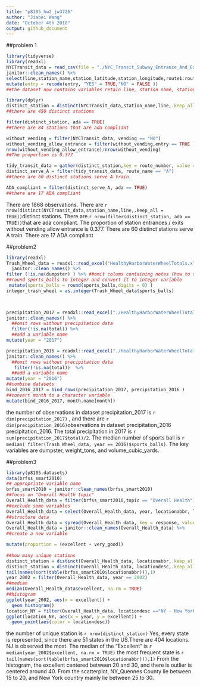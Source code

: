 ```yaml
---
title: "p8105_hw2_jw3726"
author: "Jiabei Wang"
date: "October 4th 2018"
output: github_document
---
```

##problem 1
```r
library(tidyverse)
library(readxl)
NYCTransit_data = read_csv(file = "./NYC_Transit_Subway_Entrance_And_Exit_Data (1).csv")  %>%
janitor::clean_names() %>%
select(line,station_name,station_latitude,station_longitude,route1:route11,entry,vending,entrance_type,ada,ada_notes) %>%
mutate(entry = recode(entry, "YES" = TRUE,"NO" = FALSE ))
##the dataset now contains variables retain line, station name, station latitude,station longitude, routes served, entry, vending, entrance type, and ADA compliance. (not finish)

library(dplyr)
distinct_station = distinct(NYCTransit_data,station_name,line,.keep_all = TRUE) 
##there are 450 distinct stations

filter(distinct_station, ada == TRUE)
##there are 84 stations that are ada compliant 

without_vending = filter(NYCTransit_data, vending == "NO")
without_vending_allow_entrance = filter(without_vending,entry == TRUE )
nrow(without_vending_allow_entrance)/nrow(without_vending)
##The proportion is 0.377

tidy_transit_data = gather(distinct_station,key = route_number, value = route_name, route1:route11) 
distinct_serve_A = filter(tidy_transit_data, route_name == "A")
##there are 60 distinct stations serve A train. 

ADA_compliant = filter(distinct_serve_A, ada == TRUE) 
##there are 17 ADA compliant
```
There are 1868 observations. There are `r nrow(distinct(NYCTransit_data,station_name,line,.keep_all = TRUE)) `distinct stations. There are `r nrow(filter(distinct_station, ada == TRUE))`that are ada compliant. The proportion of station entrances / exits without vending allow entrance is 0.377. There are 60 distinct stations serve A train. There are 17 ADA compliant

##problem2
```r
library(readxl)
Trash_Wheel_data = readxl::read_excel("HealthyHarborWaterWheelTotals.xlsx",range = 'A2:N338') %>%
  janitor::clean_names() %>%
filter (!is.na(dumpster) ) %>% ##omit colums containing notes (how to specify?)
##round sports_balls to integer and convert it to integer variable
 mutate(sports_balls = round(sports_balls,digits = 0) ) 
integer_trash_wheel = as.integer(Trash_Wheel_data$sports_balls) 

  
```

```r
precipitation_2017 = readxl::read_excel("./HealthyHarborWaterWheelTotals.xlsx",sheet = 4, range = "A2:B15") %>%
janitor::clean_names() %>%
  ##omit rows without precipitation data
  filter(!is.na(total)) %>%
  ##add a variable name
mutate(year = "2017")

precipitation_2016 = readxl::read_excel("./HealthyHarborWaterWheelTotals.xlsx",sheet = 5, range = "A2:B15" ) %>%
janitor::clean_names() %>%
  ##omit rows without precipitation data
   filter(!is.na(total))  %>%
  ##add a variable name
mutate(year = "2016")
##combine datasets
bind_2016_2017 = bind_rows(precipitation_2017, precipitation_2016 ) 
##convert month to a character variable
mutate(bind_2016_2017, month.name[month]) 

```

the number of observations in dataset precipitation_2017 is `r dim(precipitation_2017)` , and there are `r dim(precipitation_2016)`observations in dataset precipitation_2016 precipitation_2016. The total precipitation in 2017 is `r sum(precipitation_2017$total)/2`.
The median number of sports ball is `r median( filter(Trash_Wheel_data, year == 2016)$sports_balls)`. 
The key variables are dumpster, weight_tons, and volume_cubic_yards. 

##problem3
```r
library(p8105.datasets)
data(brfss_smart2010) 
## appropriate variable name
brfss_smart2010 = janitor::clean_names(brfss_smart2010)
##focus on "Overall Health topic"
Overall_Health_data = filter(brfss_smart2010,topic == "Overall Health")
##exclude some variables
Overall_Health_data = select(Overall_Health_data, year, locationabbr, locationdesc, response, data_value)
##structure data
Overall_Health_data = spread(Overall_Health_data, key = response, value = data_value)
Overall_Health_data = janitor::clean_names(Overall_Health_data) %>% 
##create a new variable

mutate(proportion = (excellent + very_good)) 
  
##how many unique stations
distinct_station = distinct(Overall_Health_data, locationabbr,.keep_all = TRUE)
distinct_station = distinct(Overall_Health_data, locationdesc,.keep_all = TRUE)
tail(names(sort(table(brfss_smart2010$locationabbr))),1)
year_2002 = filter(Overall_Health_data, year == 2002)
##median
median(Overall_Health_data$excellent, na.rm = TRUE)
##histogram
ggplot(year_2002, aes(x = excellent)) + 
  geom_histogram()
location_NY = filter(Overall_Health_data, locationdesc =="NY - New York County"|locationdesc == "NY - Queens County" )
ggplot(location_NY, aes(x = year, y = excellent)) + 
  geom_point(aes(color = locationdesc))

```
the number of unique station is `r nrow(distinct_station)`
Yes, every state is represented, since there are 51 states in the US.There are 404 locations. NJ is observed the most.
The median of the "Excellent" is `r median(year_2002$excellent, na.rm = TRUE)`
the most frequent state is `r tail(names(sort(table(brfss_smart2010$locationabbr))),1)`
From the histogram, the excellent centered between 20 and 30, and there is outlier is centered around 40.
From the scatterplot, NY_Quennes County lie between 15 to 20, and New York country mainly lie between 25 to 30. 
  



